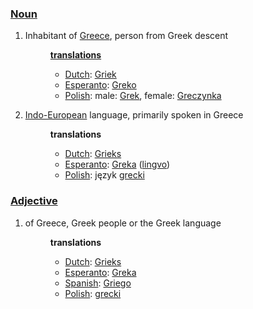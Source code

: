 ===[[Noun]]===
#Inhabitant of [[w:Greece|Greece]], person from Greek descent
#:'''[[translation]]s'''
#:*[[Dutch]]: [[Griek]]
#:*[[Esperanto]]: [[Greko]]
#:*[[Polish]]: male: [[Grek]], female: [[Greczynka]]
#[[w:IndoEuropean|Indo-European]] language, primarily spoken in Greece
#:'''translations'''
#:*[[Dutch]]: [[Grieks]]
#:*[[Esperanto]]: [[Greka]] ([[lingvo]])
#:*[[Polish]]: język [[grecki]]

===[[Adjective]]===
#of Greece, Greek people or the Greek language
#:'''translations'''
#:*[[Dutch]]: [[Grieks]]
#:*[[Esperanto]]: [[Greka]]
#:*[[Spanish]]: [[Griego]]
#:*[[Polish]]: [[grecki]]
